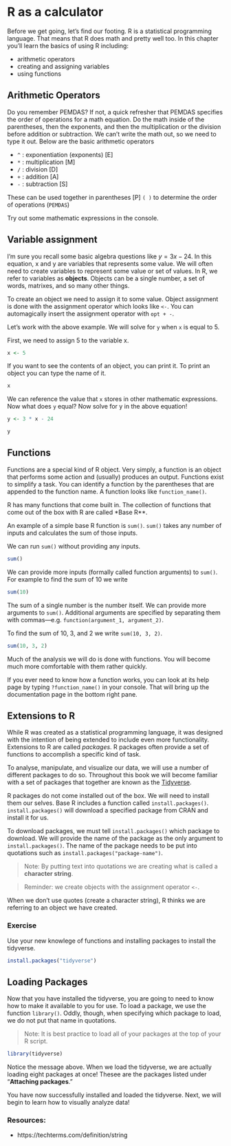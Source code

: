 # R as a calculator

Before we get going, let's find our footing. R is a statistical programming language. That means that R does math and pretty well too. In this chapter you'll learn the basics of using R including:

  - arithmetic operators
  - creating and assigning variables
  - using functions

## Arithmetic Operators 

Do you remember PEMDAS? If not, a quick refresher that PEMDAS specifies the order of operations for a math equation. Do the math inside of the parentheses, then the exponents, and then the multiplication or the division before addition or subtraction. We can't write the math out, so we need to type it out. Below are the basic arithmetic operators

- `^` : exponentiation (exponents)  [E]
- `*` : multiplication [M]
- `/` : division [D]
- `+` : addition [A]
- `-` : subtraction [S]

These can be used together in parentheses [P] `( )` to determine the order of operations (`PEMDAS`)

Try out some mathematic expressions in the console.

## Variable assignment

I'm sure you recall some basic algebra questions like $y = 3x - 24$. In this equation, x and y are variables that represents some value. We will often need to create variables to represent some value or set of values. In R, we refer to variables as **objects**. Objects can be a single number, a set of words, matrixes, and so many other things. 

To create an object we need to assign it to some value. Object assignment is done with the assignment operator which looks like `<-`. You can automagically insert the assignment operator with `opt + -`. 

Let's work with the above example. We will solve for `y` when `x` is equal to 5.

First, we need to assign 5 to the variable x.

```r
x <- 5
```

If you want to see the contents of an object, you can print it. To print an object you can type the name of it.

```r
x
```

We can reference the value that `x` stores in other mathematic expressions. Now what does `y` equal? Now solve for y in the above equation!

```r
y <- 3 * x - 24

y
```

## Functions

Functions are a special kind of R object. Very simply, a function is an object that performs some action and (usually) produces an output. Functions exist to simplify a task. You can identify a function by the parentheses that are appended to the function name. A function looks like `function_name()`.  

R has many functions that come built in. The collection of functions that come out of the box with R are called *Base R**.

An example of a simple base R function is `sum()`. `sum()` takes any number of inputs and calculates the sum of those inputs. 

We can run `sum()` without providing any inputs.

```r
sum()
```

We can provide more inputs (formally called function arguments) to `sum()`. For example to find the sum of 10 we write

```r
sum(10)
```

The sum of a single number is the number itself. We can provide more arguments to `sum()`. Additional arguments are specified by separating them with commas—e.g. `function(argument_1, argument_2)`.

To find the sum of 10, 3, and 2 we write `sum(10, 3, 2)`.

```r
sum(10, 3, 2)
```

Much of the analysis we will do is done with functions. You will become much more comfortable with them rather quickly. 

If you ever need to know how a function works, you can look at its help page by typing `?function_name()` in your console. That will bring up the documentation page in the bottom right pane. 

## Extensions to R 

While R was created as a statistical programming language, it was designed with the intention of being extended to include even more functionality. Extensions to R are called _packages_. R packages often provide a set of functions to accomplish a specific kind of task. 

To analyse, manipulate, and visualize our data, we will use a number of different packages to do so. Throughout this book we will become familiar with a set of packages that together are known as the [Tidyverse](https://tidyverse.org).

R packages do not come installed out of the box. We will need to install them our selves. Base R includes a function called `install.packages()`. `install.packages()` will download a specified package from CRAN and install it for us.

To download packages, we must tell `install.packages()` which package to download. We will provide the name of the package as the only argument to `install.packages()`. The name of the package needs to be put into quotations such as `install.packages("package-name")`.

> Note: By putting text into quotations we are creating what is called a **character string**.

> Reminder: we create objects with the assignment operator `<-`.

When we don't use quotes (create a character string), R thinks we are referring to an object we have created.

### Exercise

Use your new knowlege of functions and installing packages to install the tidyverse.

```r
install.packages("tidyverse")
```

## Loading Packages

Now that you have installed the tidyverse, you are going to need to know how to make it available to you for use. To load a package, we use the function `library()`. Oddly, though, when specifying which package to load, we do not put that name in quotations.

> Note: It is best practice to load all of your packages at the top of your R script. 

```r
library(tidyverse)
```

Notice the message above. When we load the tidyverse, we are actually loading eight packages at once! Thesee are the packages listed under "**Attaching packages**."

You have now successfully installed and loaded the tidyverse. Next, we will begin to learn how to visually analyze data!  

### Resources:

- https://techterms.com/definition/string